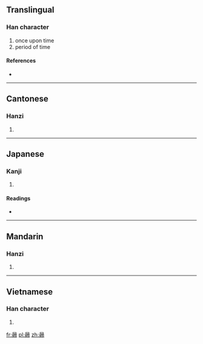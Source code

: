 {{also|向}}
==Translingual==

===Han character===
{{Han char|rn=72|rad=日|as=13|sn=17|four=6022<sub>7</sub>|canj=日女竹中 (AVHL)}}

# once upon time
# period of time

====References====
* {{Han ref|kx=0500.270|dkj=14195|dj=0870.180|hdz=21534.210|uh=66CF|ud=26319|bh=E9B8|bd=59832}}

----

==Cantonese==

===Hanzi===
{{yue-hanzi|jyut=|y=heung3|sim=向}}

# {{defn|Cantonese|sort=日13}}

----

==Japanese==

===Kanji===
{{ja-kanji|grade=|rs=日13}}

# {{defn|Japanese|sort=日13}}

====Readings====
* {{ja-readings|on=[[きょう]] (kyō), [[こう]] (kō), [[しょう]] (shō)|kun=[[さきに]] (sakini)}}

----

==Mandarin==

===Hanzi===
{{cmn-hanzi|sim=向|pin=[[xiàng]] ([[xiang4]])|wg=hsiang<sup>4</sup>}}

# {{defn|Mandarin|sort=日13}}

----

==Vietnamese==

===Han character===
{{vi-hantu|[[hướng]]|rs=日13}}

# {{defn|Vietnamese|sort=日13}}

[[fr:曏]]
[[pl:曏]]
[[zh:曏]]